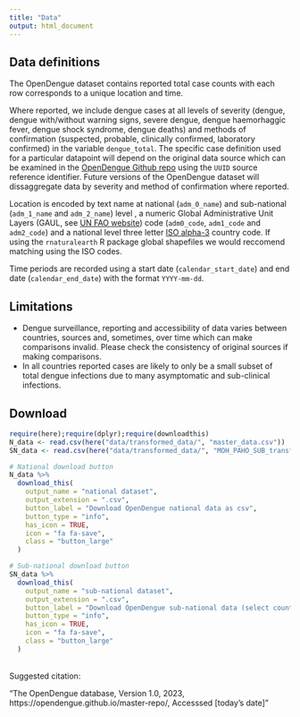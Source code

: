 ```yaml
---
title: "Data"
output: html_document
---
```


## Data definitions
The OpenDengue dataset contains reported total case counts with each row corresponds to a unique location and time. 

Where reported, we include dengue cases at all levels of severity (dengue, dengue with/without warning signs, severe dengue, dengue haemorhaggic fever, dengue shock syndrome, dengue deaths) and methods of confirmation (suspected, probable, clinically confirmed, laboratory confirmed) in the variable `dengue_total`. The specific case definition used for a particular datapoint  will depend on the original data source which can be examined in the [OpenDengue Github repo](https://github.com/OpenDengue/master-repo) using the `UUID` source reference identifier. Future versions of the OpenDengue dataset will dissaggregate data by severity and method of confirmation where reported.

Location is encoded by text name at national (`adm_0_name`) and sub-national (`adm_1_name` and `adm_2_name`) level , a numeric Global Administrative Unit Layers (GAUL, see [UN FAO website](https://data.apps.fao.org/catalog/dataset/gaul-codes)) code (`adm0_code`, `adm1_code` and `adm2_code`) and a national level three letter [ISO alpha-3](https://en.wikipedia.org/wiki/List_of_ISO_3166_country_codes) country code. If using the `rnaturalearth` R package global shapefiles we would reccomend matching using the ISO codes.

Time periods are recorded using a start date (`calendar_start_date`) and end date (`calendar_end_date`) with the format `YYYY-mm-dd`.

## Limitations
* Dengue surveillance, reporting and accessibility of data varies between countries, sources and, sometimes, over time which can make comparisons invalid. Please check the consistency  of original sources if making comparisons.
* In all countries reported cases are likely to only be a small subset of total dengue infections due to many asymptomatic and sub-clinical infections.

## Download

```r
require(here);require(dplyr);require(downloadthis)
N_data <- read.csv(here("data/transformed_data/", "master_data.csv"))
SN_data <- read.csv(here("data/transformed_data/", "MOH_PAHO_SUB_transformed.csv"))

# National download button
N_data %>%
  download_this(
    output_name = "national dataset",
    output_extension = ".csv",
    button_label = "Download OpenDengue national data as csv",
    button_type = "info",
    has_icon = TRUE,
    icon = "fa fa-save",
    class = "button_large"
  )

# Sub-national download button
SN_data %>%
  download_this(
    output_name = "sub-national dataset",
    output_extension = ".csv",
    button_label = "Download OpenDengue sub-national data (select countries) as csv",
    button_type = "info",
    has_icon = TRUE,
    icon = "fa fa-save",
    class = "button_large"
  )
```

<br>
Suggested citation:

"The OpenDengue database, Version 1.0, 2023, https://opendengue.github.io/master-repo/, Accesssed [today's date]"
